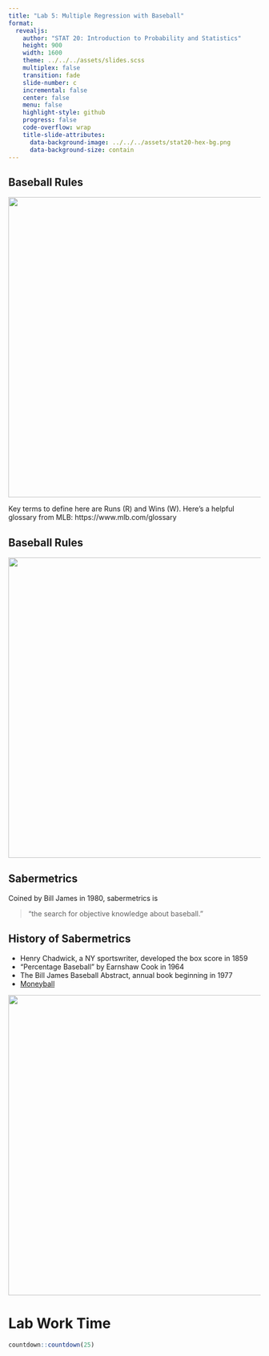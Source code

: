 ```yaml
---
title: "Lab 5: Multiple Regression with Baseball"
format:
  revealjs:
    author: "STAT 20: Introduction to Probability and Statistics"
    height: 900
    width: 1600
    theme: ../../../assets/slides.scss
    multiplex: false
    transition: fade
    slide-number: c
    incremental: false
    center: false
    menu: false
    highlight-style: github
    progress: false
    code-overflow: wrap
    title-slide-attributes:
      data-background-image: ../../../assets/stat20-hex-bg.png
      data-background-size: contain
---
```


## Baseball Rules

![](images/baseball_rules.png){fig-align=center width=600}

:::{.notes}
Key terms to define here are Runs (R) and Wins (W).
Here's a helpful glossary from MLB: https://www.mlb.com/glossary
:::

## Baseball Rules

![](images/baseball_diamond.png){fig-align=center width=600}


## Sabermetrics

Coined by Bill James in 1980, sabermetrics is

> “the search for objective knowledge about baseball.”


## History of Sabermetrics

- Henry Chadwick, a NY sportswriter, developed the box score in 1859
- "Percentage Baseball" by Earnshaw Cook in 1964
- The Bill James Baseball Abstract, annual book beginning in 1977
- [Moneyball](https://www.youtube.com/watch?v=Tzin1DgexlE)
<!-- - [Moneyball](https://www.youtube.com/watch?v=pWgyy_rlmag) Alternative (crass) -->

![](images/box_score.jpeg){fig-align=center width=600}

# Lab Work Time

```r
countdown::countdown(25)
```

